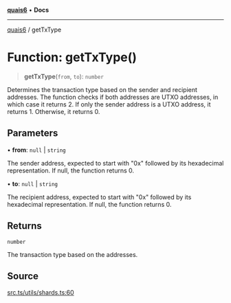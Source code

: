 [**quais6**](../README.md) • **Docs**

***

[quais6](../globals.md) / getTxType

# Function: getTxType()

> **getTxType**(`from`, `to`): `number`

Determines the transaction type based on the sender and recipient addresses. The function
 checks if both addresses are UTXO addresses, in which case it returns 2. If only the sender
 address is a UTXO address, it returns 1. Otherwise, it returns 0.

## Parameters

• **from**: `null` \| `string`

The sender address, expected to start with "0x" followed by its hexadecimal representation. If null, the function returns 0.

• **to**: `null` \| `string`

The recipient address, expected to start with "0x" followed by its hexadecimal representation. If null, the function returns 0.

## Returns

`number`

The transaction type based on the addresses.

## Source

[src.ts/utils/shards.ts:60](https://github.com/dominant-strategies/quais-6.js/blob/aca1855329c3946c627ab7f16ac5304cea7d20c5/src.ts/utils/shards.ts#L60)
